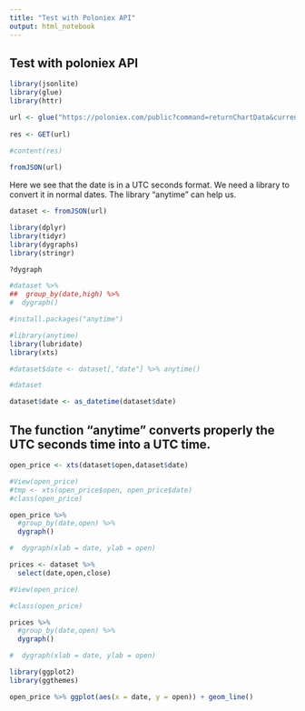 ```yaml
---
title: "Test with Poloniex API"
output: html_notebook
---
```


## Test with poloniex API

```r
library(jsonlite)
library(glue)
library(httr)
```



```r
url <- glue("https://poloniex.com/public?command=returnChartData&currencyPair=USDT_BTC&start=1435699200&end=9999999999&period=14400")
  
res <- GET(url)
  
#content(res)

```


```r
fromJSON(url)
```

Here we see that the date is in a UTC seconds format.
We need a library to convert it in normal dates. The library "anytime" can help us.

```r
dataset <- fromJSON(url)
```

```r
library(dplyr)
library(tidyr)
library(dygraphs)
library(stringr)

?dygraph
```


```r
#dataset %>% 
##  group_by(date,high) %>% 
#  dygraph()
```

```r
#install.packages("anytime")
```

```r
#library(anytime)
library(lubridate)
library(xts)

```

```r
#dataset$date <- dataset[,"date"] %>% anytime()

#dataset

dataset$date <- as_datetime(dataset$date)
```

## The function "anytime" converts properly the UTC seconds time into a UTC time.

```r
open_price <- xts(dataset$open,dataset$date)

#View(open_price)
#tmp <- xts(open_price$open, open_price$date)
#class(open_price)

open_price %>% 
  #group_by(date,open) %>%
  dygraph()

#  dygraph(xlab = date, ylab = open)
```


```r
prices <- dataset %>%
  select(date,open,close)

#View(open_price)

#class(open_price)

prices %>% 
  #group_by(date,open) %>%
  dygraph()

#  dygraph(xlab = date, ylab = open)
```


```r
library(ggplot2)
library(ggthemes)
```

```r
open_price %>% ggplot(aes(x = date, y = open)) + geom_line()
```


